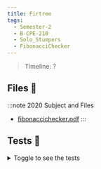 ```yaml
---
title: Firtree
tags:
  - Semester-2
  - B-CPE-210
  - Solo_Stumpers
  - FibonacciChecker
---
```

> Timeline: ?


## Files 📂

:::note 2020 Subject and Files
- [fibonaccichecker.pdf](https://github.com/Studio-17/Epitech-Subjects/raw/main/Semester-2/B-CPE-210/Solo_Stumpers/FibonacciChecker/fibonaccichecker.pdf)
:::

## Tests 🤖
<details>
  <summary>Toggle to see the tests</summary>
  <div>
Yo
  </div>
</details>

